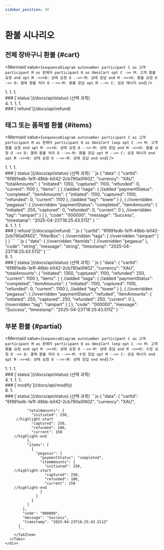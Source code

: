 ```yaml
---
sidebar_position: 30
---
```


# 환불 시나리오

## 전체 장바구니 환불 {#cart}

<Mermaid
  value={`
    sequenceDiagram
      autonumber
        participant C as 고객
        participant M as 판매자
        participant O as OmniCart
      opt
        C ->> M: 고객 환불 요청
      end
      opt
        M ->>+O: 상태 요청
        O -->>-M: 상태 응답
      end
        M ->>+O: 환불 요청
        O ->> O: 결제 환불 처리
        O -->>-M: 환불 응답
      opt
        M -->> C: 성공 메시지
      end
  `}
/>

<div class="container">
  <div class="row">
    <div class="col col--6">
      1. <CustomerRequestsARefund />
      1. <StatusRequest />
      1. <StatusResponse />
    </div>
    <div class="col col--6">
      ### [`status`](/docs/api/status) (선택 과목)
      <Tabs>
        <TabItem value="요청">
          <StatusReq />
        </TabItem>
        <TabItem value="응답">
          <StatusResPegasusCompleted />
        </TabItem>
      </Tabs>
    </div>
  </div>
</div>
<div class="container">
  <div class="row">
    <div class="col col--6">
      4. <RefundRequest />
      1. <PaymentRefunded />
      1. <RefundResponse />
      1. <SuccessMessage />
    </div>
    <div class="col col--6">
      ### [`refund`](/docs/api/refund)
      <Tabs>
        <TabItem value="요청">
          <CartIdOnlyReq />
        </TabItem>
        <TabItem value="응답">
          <PegasusItemResSuccess />
        </TabItem>
      </Tabs>
    </div>
  </div>
</div>

## 태그 또는 품목별 환불 {#items}

<Mermaid
  value={`
    sequenceDiagram
      autonumber
        participant C as 고객
        participant M as 판매자
        participant O as OmniCart
      loop
      opt
        C ->> M: 고객 환불 요청
      end
      opt
        M ->>+O: 상태 요청
        O -->>-M: 상태 응답
      end
        M ->>+O: 환불 요청
        O ->> O: 결제 환불 처리
        O -->>-M: 환불 응답
      opt
        M -->> C: 성공 메시지
      end
      opt
        M ->>+O: 상태 요청
        O -->>-M: 상태 응답
      end
      end
  `}
/>

<div class="container">
  <div class="row">
    <div class="col col--6">
      1. <CustomerRequestsARefund />
      1. <StatusRequest />
      1. <StatusResponse />
    </div>
    <div class="col col--6">
      ### [`status`](/docs/api/status) (선택 과목)
      <Tabs>
        <TabItem value="요청">
          <StatusReq />
        </TabItem>
        <TabItem value="응답">
          ```js
          {
            "data": {
              "cartId": "6f891edb-1e1f-48bb-b042-2cb790a0f402",
              "currency": "XAU",
              "totalAmounts": {
                "initiated": 1350,
                "captured": 1100,
                "refunded": 0,
                "current": 1100
              },
              "items": [
                {
          //added
                  "naga": {
          //added
                    "paymentStatus": "completed",
                    "itemAmounts": {
                      "initiated": 1100,
                      "captured": 1100,
                      "refunded": 0,
                      "current": 1100
                    },
          //added
                    "tag": "tower"
                  }
                },
                {
          //overridden
                  "pegasus": {
          //overridden
                    "paymentStatus": "completed",
                    "itemAmounts": {
                      "initiated": 250,
                      "captured": 0,
                      "refunded": 0,
                      "current": 0
                    },
          //overridden
                    "tag": "rampart"
                }
              ]
            },
            "code": "000000",
            "message": "Success",
            "timestamp": "2025-04-23T18:25:43.511Z"
          }
          ```
        </TabItem>
      </Tabs>
    </div>
  </div>
</div>
<div class="container">
  <div class="row">
    <div class="col col--6">
      4. <RefundRequest />
      1. <PaymentRefunded />
      1. <RefundResponse />
      1. <SuccessMessage />
    </div>
    <div class="col col--6">
      ### [`refund`](/docs/api/refund)
      <Tabs>
        <TabItem value="요청">
          ```js
          {
            "cartId": "6f891edb-1e1f-48bb-b042-2cb790a0f402",
            "filterBox": {
          //overridden
              "tags": [
          //overridden
                "rampart"
              ]
            }
          }
          ```
        </TabItem>
        <TabItem value="응답">
          ```js
          {
            "data": {
          //overridden
              "itemIds": [
          //overridden
                "pegasus"
            },
            "code": "string",
            "message": "string",
            "timestamp": "2025-04-23T18:25:43.511Z"
          }
          ```
        </TabItem>
      </Tabs>
    </div>
  </div>
</div>
<div class="container">
  <div class="row">
    <div class="col col--6">
      8. <StatusRequest />
      1. <StatusResponse />
    </div>
    <div class="col col--6">
      ### [`status`](/docs/api/status) (선택 과목)
      <Tabs>
        <TabItem value="요청">
          <StatusReq />
        </TabItem>
        <TabItem value="응답">
          ```js
          {
            "data": {
              "cartId": "6f891edb-1e1f-48bb-b042-2cb790a0f402",
              "currency": "XAU",
              "totalAmounts": {
                "initiated": 1350,
                "captured": 1100,
                "refunded": 250,
                "current": 1100
              },
              "items": [
                {
          //added
                  "naga": {
          //added
                    "paymentStatus": "completed",
                    "itemAmounts": {
                      "initiated": 1100,
                      "captured": 1100,
                      "refunded": 0,
                      "current": 1100
                    },
          //added
                    "tag": "tower"
                  }
                },
                {
          //overridden
                  "pegasus": {
          //overridden
                    "paymentStatus": "refuded",
                    "itemAmounts": {
                      "initiated": 250,
                      "captured": 250,
                      "refunded": 250,
                      "current": 0
                    },
          //overridden
                    "tag": "rampart"
                }
              ]
            },
            "code": "000000",
            "message": "Success",
            "timestamp": "2025-04-23T18:25:43.511Z"
          }
          ```
        </TabItem>
      </Tabs>
    </div>
  </div>
</div>

## 부분 환불 {#partial}

<Mermaid
  value={`
    sequenceDiagram
      autonumber
        participant C as 고객
        participant M as 판매자
        participant O as OmniCart
      loop
      opt
        C ->> M: 고객 환불 요청
      end
      opt
        M ->>+O: 상태 요청
        O -->>-M: 상태 응답
      end
        M ->>+O: 수정 요청
        O ->> O: 결제 환불 처리
        O -->>-M: 수정 응답
      opt
        M -->> C: 성공 메시지
      end
      opt
        M ->>+O: 상태 요청
        O -->>-M: 상태 응답
      end
      end
  `}
/>

<div class="container">
  <div class="row">
    <div class="col col--6">
      1. <CustomerRequestsARefund />
      1. <StatusRequest />
      1. <StatusResponse />
    </div>
    <div class="col col--6">
      ### [`status`](/docs/api/status) (선택 과목)
      <Tabs>
        <TabItem value="요청">
          <StatusReq />
        </TabItem>
        <TabItem value="응답">
          <StatusResPegasusCompleted />
        </TabItem>
      </Tabs>
    </div>
  </div>
</div>
<div class="container">
  <div class="row">
    <div class="col col--6">
      4. <ModifyRequest />
      1. <PaymentRefunded />
      1. <ModifyResponse />
      1. <SuccessMessage />
    </div>
    <div class="col col--6">
      ### [`modify`](/docs/api/modify)
      <Tabs>
        <TabItem value="요청">
          <ModifyReqPegasusAmount />
        </TabItem>
        <TabItem value="응답">
          <ModifyResPegasusAmount />
        </TabItem>
      </Tabs>
    </div>
  </div>
</div>
<div class="container">
  <div class="row">
    <div class="col col--6">
      8. <StatusRequest />
      1. <StatusResponse />
    </div>
    <div class="col col--6">
      ### [`status`](/docs/api/status) (선택 과목)
      <Tabs>
        <TabItem value="요청">
          <StatusReq />
        </TabItem>
        <TabItem value="응답">
          ```js
          {
            "data": {
              "cartId": "6f891edb-1e1f-48bb-b042-2cb790a0f402",
              "currency": "XAU",

              "totalAmounts": {
                "initiated": 250,
         //highlight-start
                "captured": 250,
                "refunded": 100,
                "current": 150
        //highlight-end
              },
              "items": [
                {
                  "pegasus": {
                    "paymentStatus": "completed",
                    "itemAmounts": {
                      "initiated": 250,
        //highlight-start
                      "captured": 250,
                      "refunded": 100,
                      "current": 150
        //highlight-end
                    }
                  }
                }
              ]
            },
            "code": "000000",
            "message": "Success",
            "timestamp": "2025-04-23T18:25:43.511Z"
          }
          ```
        </TabItem>
      </Tabs>
    </div>
  </div>
</div>

<!-- imports -->

